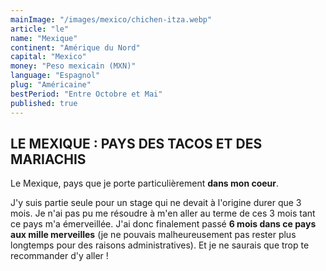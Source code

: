 ```yaml
---
mainImage: "/images/mexico/chichen-itza.webp"
article: "le"
name: "Mexique"
continent: "Amérique du Nord"
capital: "Mexico"
money: "Peso mexicain (MXN)"
language: "Espagnol"
plug: "Américaine"
bestPeriod: "Entre Octobre et Mai"
published: true
---
```


## LE MEXIQUE : PAYS DES TACOS ET DES MARIACHIS

Le Mexique, pays que je porte particulièrement **dans mon coeur**.  

J'y suis partie seule pour un stage qui ne devait à l'origine durer que 3 mois. Je n'ai pas pu me résoudre à m'en aller au terme de ces 3 mois tant ce pays m'a émerveillée. J'ai donc finalement passé **6 mois  dans ce pays aux mille merveilles** (je ne pouvais malheureusement pas rester plus longtemps pour des raisons administratives). Et je ne saurais que trop te recommander d'y aller !    